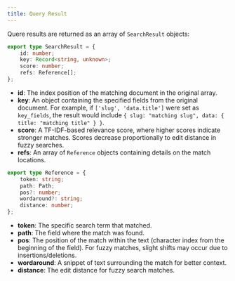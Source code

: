 ```yaml
---
title: Query Result
---
```


Quere results are returned as an array of `SearchResult` objects:

```typescript
export type SearchResult = {
    id: number;
    key: Record<string, unknown>;
    score: number;
    refs: Reference[];
};
```

- **id**: The index position of the matching document in the original array.
- **key**: An object containing the specified fields from the original document. For example, if `['slug', 'data.title']` were set as `key_fields`, the result would include `{ slug: "matching slug", data: { title: "matching title" } }`.
- **score**: A TF-IDF-based relevance score, where higher scores indicate stronger matches. Scores decrease proportionally to edit distance in fuzzy searches.
- **refs**: An array of `Reference` objects containing details on the match locations.

```typescript
export type Reference = {
    token: string;
    path: Path;
    pos?: number;
    wordaround?: string;
    distance: number;
};
```

- **token**: The specific search term that matched.
- **path**: The field where the match was found.
- **pos**: The position of the match within the text (character index from the beginning of the field). For fuzzy matches, slight shifts may occur due to insertions/deletions.
- **wordaround**: A snippet of text surrounding the match for better context.
- **distance**: The edit distance for fuzzy search matches.